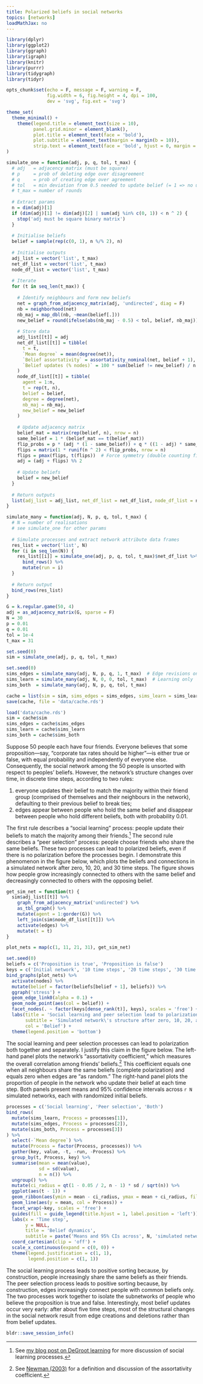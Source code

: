 ```yaml
---
title: Polarized beliefs in social networks
topics: [networks]
loadMathJax: no
---
```


```r
library(dplyr)
library(ggplot2)
library(ggraph)
library(igraph)
library(knitr)
library(purrr)
library(tidygraph)
library(tidyr)

opts_chunk$set(echo = F, message = F, warning = F,
               fig.width = 6, fig.height = 4, dpi = 100,
               dev = 'svg', fig.ext = 'svg')

theme_set(
  theme_minimal() +
    theme(legend.title = element_text(size = 10),
          panel.grid.minor = element_blank(),
          plot.title = element_text(face = 'bold'),
          plot.subtitle = element_text(margin = margin(b = 10)),
          strip.text = element_text(face = 'bold', hjust = 0, margin = margin(b = 5), size = 10))
)
```

```r
simulate_one = function(adj, p, q, tol, t_max) {
  # adj   = adjacency matrix (must be square)
  # p     = prob of deleting edge over disagreement
  # q     = prob of creating edge over agreement
  # tol   = min deviation from 0.5 needed to update belief (= 1 => no updates)
  # t_max = number of rounds
  
  # Extract params
  n = dim(adj)[1]
  if (dim(adj)[1] != dim(adj)[2] | sum(adj %in% c(0, 1)) < n ^ 2) {
    stop('adj must be square binary matrix')
  }
  
  # Initialise beliefs
  belief = sample(rep(c(0, 1), n %/% 2), n)
  
  # Initialise outputs
  adj_list = vector('list', t_max)
  net_df_list = vector('list', t_max)
  node_df_list = vector('list', t_max)
  
  # Iterate
  for (t in seq_len(t_max)) {
    
    # Identify neighbours and form new beliefs
    net = graph_from_adjacency_matrix(adj, 'undirected', diag = F)
    nb = neighborhood(net)
    nb_maj = map_dbl(nb, ~mean(belief[.]))
    new_belief = round(ifelse(abs(nb_maj - 0.5) < tol, belief, nb_maj))
    
    # Store data
    adj_list[[t]] = adj
    net_df_list[[t]] = tibble(
      t = t,
      `Mean degree` = mean(degree(net)),
      `Belief assortativity` = assortativity_nominal(net, belief + 1),
      `Belief updates (% nodes)` = 100 * sum(belief != new_belief) / n
    )
    node_df_list[[t]] = tibble(
      agent = 1:n,
      t = rep(t, n),
      belief = belief, 
      degree = degree(net),
      nb_maj = nb_maj,
      new_belief = new_belief
    )
    
    # Update adjacency matrix
    belief_mat = matrix(rep(belief, n), nrow = n)
    same_belief = 1 * (belief_mat == t(belief_mat))
    flip_probs = p * (adj * (1 - same_belief)) + q * ((1 - adj) * same_belief) / 2
    flips = matrix(1 * runif(n ^ 2) < flip_probs, nrow = n)
    flips = pmax(flips, t(flips))  # Force symmetry (double counting fixed by halving probs above)
    adj = (adj + flips) %% 2
    
    # Update beliefs
    belief = new_belief
  }
  
  # Return outputs
  list(adj_list = adj_list, net_df_list = net_df_list, node_df_list = node_df_list)
}

simulate_many = function(adj, N, p, q, tol, t_max) {
  # N = number of realisations
  # see simulate_one for other params
  
  # Simulate processes and extract network attribute data frames
  res_list = vector('list', N)
  for (i in seq_len(N)) {
    res_list[[i]] = simulate_one(adj, p, q, tol, t_max)$net_df_list %>%
      bind_rows() %>%
      mutate(run = i)
  }
  
  # Return output
  bind_rows(res_list)
}
```

```r
G = k.regular.game(50, 4)
adj = as_adjacency_matrix(G, sparse = F)
N = 30
p = 0.01
q = 0.01
tol = 1e-4
t_max = 31
```

```r
set.seed(0)
sim = simulate_one(adj, p, q, tol, t_max)

set.seed(0)
sims_edges = simulate_many(adj, N, p, q, 1, t_max)  # Edge revisions only
sims_learn = simulate_many(adj, N, 0, 0, tol, t_max)  # Learning only
sims_both  = simulate_many(adj, N, p, q, tol, t_max)

cache = list(sim = sim, sims_edges = sims_edges, sims_learn = sims_learn, sims_both = sims_both)
save(cache, file = 'data/cache.rds')
```

```r
load('data/cache.rds')
sim = cache$sim
sims_edges = cache$sims_edges
sims_learn = cache$sims_learn
sims_both = cache$sims_both
```

Suppose 50 people each have four friends.
Everyone believes that some proposition---say, "corporate tax rates should be higher"---is either true or false, with equal probability and independently of everyone else.
Consequently, the social network among the 50 people is unsorted with respect to peoples' beliefs.
However, the network's structure changes over time, in discrete time steps, according to two rules:

1. everyone updates their belief to match the majority within their friend group (comprised of themselves and their neighbours in the network), defaulting to their previous belief to break ties;
2. edges appear between people who hold the same belief and disappear between people who hold different beliefs, both with probability 0.01.

The first rule describes a "social learning" process: people update their beliefs to match the majority among their friends.[^degroot]
The second rule describes a "peer selection" process: people choose friends who share the same beliefs.
These two processes can lead to polarized beliefs, even if there is no polarization before the processes begin.
I demonstrate this phenomenon in the figure below, which plots the beliefs and connections in a simulated network after zero, 10, 20, and 30 time steps.
The figure shows how people grow increasingly connected to others with the same belief and decreasingly connected to others with the opposing belief.

[^degroot]: See [my blog post on DeGroot learning](/blog/degroot-learning-social-networks/) for more discussion of social learning processes.

```r
get_sim_net = function(t) {
  sim$adj_list[[t]] %>%
    graph_from_adjacency_matrix('undirected') %>%
    as_tbl_graph() %>%
    mutate(agent = 1:gorder(G)) %>%
    left_join(sim$node_df_list[[t]]) %>%
    activate(edges) %>%
    mutate(t = t)
}

plot_nets = map(c(1, 11, 21, 31), get_sim_net)

set.seed(0)
beliefs = c('Proposition is true', 'Proposition is false')
keys = c('Initial network', '10 time steps', '20 time steps', '30 time steps')
bind_graphs(plot_nets) %>%
  activate(nodes) %>%
  mutate(belief = factor(beliefs[belief + 1], beliefs)) %>%
  ggraph('stress') +
  geom_edge_link0(alpha = 0.1) +
  geom_node_point(aes(col = belief)) +
  facet_nodes(. ~ factor(keys[dense_rank(t)], keys), scales = 'free') +
  labs(title = 'Social learning and peer selection lead to polarization',
       subtitle = 'Simulated network\'s structure after zero, 10, 20, and 30 time steps',
       col = 'Belief') +
  theme(legend.position = 'bottom')
```

The social learning and peer selection processes can lead to polarization both together and separately.
I justify this claim in the figure below.
The left-hand panel plots the network's "assortativity coefficient," which measures the overall correlation among friends' beliefs.[^newman-2003]
This coefficient equals one when all neighbours share the same beliefs (complete polarization) and equals zero when edges are "as random."
The right-hand panel plots the proportion of people in the network who update their belief at each time step.
Both panels present means and 95% confidence intervals across `r N` simulated networks, each with randomized initial beliefs.

[^newman-2003]: See [Newman (2003)](https://arxiv.org/abs/cond-mat/0209450v2) for a definition and discussion of the assortativity coefficient.

```r
processes = c('Social learning', 'Peer selection', 'Both')
bind_rows(
  mutate(sims_learn, Process = processes[1]),
  mutate(sims_edges, Process = processes[2]),
  mutate(sims_both, Process = processes[3])
) %>%
  select(-`Mean degree`) %>%
  mutate(Process = factor(Process, processes)) %>%
  gather(key, value, -t, -run, -Process) %>%
  group_by(t, Process, key) %>%
  summarise(mean = mean(value),
            sd = sd(value),
            n = n()) %>%
  ungroup() %>%
  mutate(ci_radius = qt(1 - 0.05 / 2, n - 1) * sd / sqrt(n)) %>%
  ggplot(aes(t - 1)) +
  geom_ribbon(aes(ymin = mean - ci_radius, ymax = mean + ci_radius, fill = Process), alpha = 0.5) +
  geom_line(aes(y = mean, col = Process)) +
  facet_wrap(~key, scales = 'free') +
  guides(fill = guide_legend(title.hjust = 1, label.position = 'left')) +
  labs(x = 'Time step',
       y = NULL,
       title = 'Belief dynamics',
       subtitle = paste('Means and 95% CIs across', N, 'simulated networks')) +
  coord_cartesian(clip = 'off') +
  scale_x_continuous(expand = c(0, 0)) +
  theme(legend.justification = c(1, 1),
        legend.position = c(1, 1))
```

The social learning process leads to positive sorting because, by construction, people increasingly share the same beliefs as their friends.
The peer selection process leads to positive sorting because, by construction, edges increasingly connect people with common beliefs only.
The two processes work together to isolate the subnetworks of people who believe the proposition is true and false.
Interestingly, most belief updates occur very early: after about five time steps, most of the structural changes in the social network result from edge creations and deletions rather than from belief updates.

```r
bldr::save_session_info()
```
